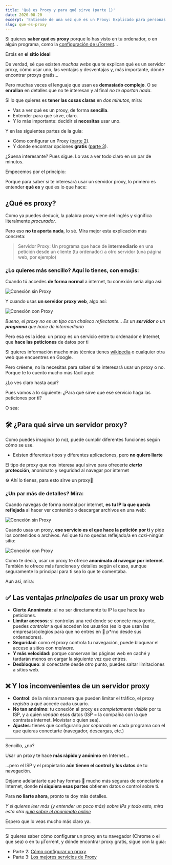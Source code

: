 ```yaml
---
title: 'Qué es Proxy y para qué sirve (parte 1)'
date: 2020-08-20
excerpt: 'Entiende de una vez qué es un Proxy: Explicado para personas normales, sin palabras raras ni parrafadas. Y con emojis'
slug: que-es-proxy
---
```


Si quieres **saber qué es proxy** porque lo has visto en tu ordenador, o en algún programa, como la [configuración de uTorrent](https://comousarutorrent.com/como-configurar-utorrent/)...

Estás en **el sitio ideal**

De verdad, sé que existen _muchas webs_ que te explican qué es un servidor proxy, cómo usar uno, las ventajas y desventajas y, más importante, dónde encontrar proxys gratis…

Pero muchas veces el lenguaje que usan es **demasiado complejo**. O se **enrollan** en detalles que no te interesan y al final _no te aportan nada_.

Si lo que quieres es **tener las cosas claras** en _dos minutos_, mira:

- Vas a ver qué es un proxy, de forma **sencilla**.
- Entender para qué sirve, claro.
- Y lo más importante: decidir si **necesitas** usar uno.

Y en las siguientes partes de la guía:

- Cómo configurar un Proxy ([parte 2](/guias/como-usar-proxy/)).
- Y donde encontrar opciones **gratis** ([parte 3](/guias/mejores-servidores-proxy-gratis/)).

¿Suena interesante? Pues sigue. Lo vas a ver todo claro en un par de minutos.

Empecemos por el principio:

Porque para saber si te interesará usar un servidor proxy, lo primero es entender **qué es** y qué es lo que hace:

## ¿Qué es proxy?

Como ya puedes deducir, la palabra proxy viene del inglés y significa literalmente _procurador_.

Pero eso **no te aporta nada**, lo sé. Mira mejor esta explicación más concreta:

> Servidor Proxy: Un programa que hace de **intermediario** en una petición desde un cliente (tu ordenador) a otro servidor (una página web, por ejemplo)

### ¿Lo quieres más sencillo? Aquí lo tienes, con emojis:

Cuando tú accedes **de forma normal** a internet, tu conexión sería algo así:

![Conexión sin Proxy](/images/_proxy1.png)

Y cuando usas **un servidor proxy web**, algo así:

![Conexión con Proxy](/images/_proxy2.png)

_Bueno, el proxy no es un tipo con chaleco reflectante… Es un **servidor** o un **programa** que hace de intermediario_

Pero esa es la idea: un proxy es un servicio entre tu ordenador e Internet, que **hace las peticiones** de datos por ti

<div class="box">


Si quieres información mucho más técnica tienes [wikipedia](https://es.wikipedia.org/wiki/Servidor_proxy) o cualquier otra web que encuentres en Google.

Pero créeme, no la necesitas para saber si te interesará usar un proxy o no. Porque te lo cuento mucho más fácil aquí:

</div>


¿Lo ves claro hasta aquí?

Pues vamos a lo siguiente: ¿Para qué sirve que ese servicio haga las peticiones por ti?

O sea:

## 🛠 ¿Para qué sirve un servidor proxy?

Como puedes imaginar (o no), puede cumplir diferentes funciones según cómo se use.

- Existen diferentes tipos y diferentes aplicaciones, pero **no quiero liarte**

El tipo de proxy que nos interesa aquí sirve para ofrecerte **_cierta_ protección**, anonimato y seguridad al navegar por internet

⚙️ Ahí lo tienes, para esto sirve un proxy

### ¿Un par más de detalles? Mira:

Cuando navegas de forma normal por internet, **es tu IP la que queda reflejada** al hacer ver contenido o descargar archivos en una web:

![Conexión sin Proxy](/images/_proxy1.png)

Cuando usas un proxy, **ese servicio es el que hace la petición por ti** y pide los contenidos o archivos. Así que tú no quedas reflejado/a en _casi_-ningún sitio:

![Conexión con Proxy](/images/_proxy2.png)

Como te decía, usar un proxy te ofrece **anonimato al navegar por internet**. También te ofrece más funciones y detalles según el caso, aunque seguramente lo principal para ti sea lo que te comentaba.

Aun así, mira:

## ✅ Las ventajas _principales_ de usar un proxy web

- **Cierto Anonimato**: al no ser directamente tu IP la que hace las peticiones.
- **Limitar accesos**: si controlas una red donde se conecte mas gente, puedes _controlar_ a qué acceden los usuarios (es lo que usan las empresas/colegios para que no entres en 🙈 p\*rno desde sus ordenadores).
- **Seguridad**: como el proxy controla tu navegación, puede bloquear el acceso a sitios con _malware._
- **Y más velocidad:** porque conservan las páginas web en caché y tardarán menos en cargar la siguiente vez que entres.
- **Desbloqueo**: al conectarte desde otro punto, puedes saltar limitaciones a sitios web.

## ❌ Y los inconvenientes de un servidor proxy

- **Control**: de la misma manera que pueden limitar el tráfico, el proxy _registra_ a qué accede cada usuario.
- **No tan anónimo**: tu conexión al proxy es _completamente visible_ por tu ISP, y a quien _vendan_ esos datos (ISP = la compañía con la que contratas internet. Movistar o quien sea).
- **Ajustes**: tienes que configurarlo _por separado_ en cada programa con el que quieras conectarte (navegador, descargas, etc.)

---

Sencillo, ¿no?

Usar un proxy te hace **más rápido y anónimo** en Internet…

…pero el ISP y el propietario **aún tienen el control y los datos** de tu navegación.

Déjame adelantarte que hay formas 🔐 mucho más seguras de conectarte a Internet, donde **ni siquiera esas partes** obtienen datos o control sobre ti.

Para **no liarte ahora**, pronto te doy más detalles.

_Y si quieres leer más (y entender un poco más) sobre IPs y todo esto, mira esta otra [guía sobre el anonimato online](/guias/que-es-vpn/)_

Espero que lo veas mucho más claro ya.

---

Si quieres saber cómo configurar un proxy en tu navegador (Chrome o el que sea) o en tu µTorrent, y dónde encontrar proxy gratis, sigue con la guía:

- Parte 2: [Cómo configurar un proxy](/guias/como-usar-proxy/)
- Parte 3: [Los mejores servicios de Proxy](/guias/mejores-servidores-proxy-gratis/)
